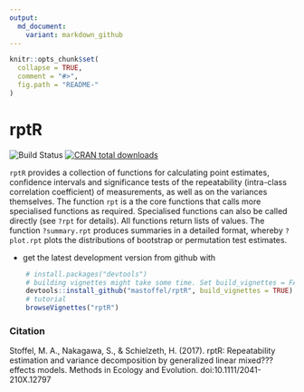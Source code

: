 ```yaml
---
output:
  md_document:
    variant: markdown_github
---
```


<!-- README.md is generated from README.Rmd. Please edit that file -->

```r
knitr::opts_chunk$set(
  collapse = TRUE,
  comment = "#>",
  fig.path = "README-"
)
```


# rptR

![Build Status](https://travis-ci.org/mastoffel/rptR.svg?branch=master)
[![CRAN total downloads](http://cranlogs.r-pkg.org/badges/grand-total/rptR?color=blue)](https://cran.r-project.org/package=rptR) 

`rptR` provides a collection of functions for calculating point estimates, confidence intervals and significance tests of the repeatability (intra-class correlation coefficient) of measurements, as well as on the variances themselves. The function `rpt` is a the core functions that calls more specialised functions as required. Specialised functions can also be called directly (see `?rpt` for details). All functions return lists of values. The function `?summary.rpt` produces summaries in a detailed format, whereby `?plot.rpt` plots the distributions of bootstrap or permutation test estimates.


* get the latest development version from github with

```R
    # install.packages("devtools")
    # building vignettes might take some time. Set build_vignettes = FALSE for a quick download.
    devtools::install_github("mastoffel/rptR", build_vignettes = TRUE)
    # tutorial
    browseVignettes("rptR")
```

### Citation
Stoffel, M. A., Nakagawa, S., & Schielzeth, H. (2017). rptR: Repeatability estimation and variance decomposition by generalized linear mixed???effects models. Methods in Ecology and Evolution. doi:10.1111/2041-210X.12797
 
    


